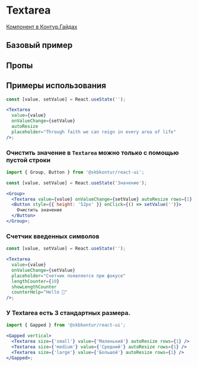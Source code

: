 
<Meta of={TextareaStories} />

# Textarea

[Компонент в Контур.Гайдах](https)

## Базовый пример

<Primary />

## Пропы

<Controls />

## Примеры использования

```jsx harmony
const [value, setValue] = React.useState('');

<Textarea
  value={value}
  onValueChange={setValue}
  autoResize
  placeholder="Through faith we can reign in every area of life"
/>;
```

### Очистить значение в `Textarea` можно только с помощью пустой строки

```jsx harmony
import { Group, Button } from '@skbkontur/react-ui';

const [value, setValue] = React.useState('Значение');

<Group>
  <Textarea value={value} onValueChange={setValue} autoResize rows={1} placeholder="Плейсхолдер" />
  <Button style={{ height: '52px' }} onClick={() => setValue('')}>
    Очистить значение
  </Button>
</Group>;
```

### Счетчик введенных символов

```jsx harmony
const [value, setValue] = React.useState('');

<Textarea
  value={value}
  onValueChange={setValue}
  placeholder="Счетчик появляется при фокусе"
  lengthCounter={10}
  showLengthCounter
  counterHelp="Hello 👋"
/>;
```

### У Textarea есть 3 стандартных размера.

```jsx harmony
import { Gapped } from '@skbkontur/react-ui';

<Gapped vertical>
  <Textarea size={'small'} value={'Маленький'} autoResize rows={1} />
  <Textarea size={'medium'} value={'Средний'} autoResize rows={1} />
  <Textarea size={'large'} value={'Большой'} autoResize rows={1} />
</Gapped>;
```
